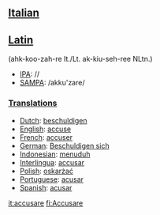 ==[[Italian]]== 
==[[Latin]]==

(ahk-koo-zah-re It./Lt. ak-kiu-seh-ree NLtn.)

*[[IPA]]: //
*[[SAMPA]]: /akku'zare/
===[[Translations]]===

*[[Dutch]]: [[beschuldigen]]
*[[English]]: [[accuse]]
*[[French]]: [[accuser]]
*[[German]]: [[Beschuldigen sich]]
*[[Indonesian]]: [[tuduh|menuduh]]
*[[Interlingua]]: [[accusar]]
*[[Polish]]: [[oskarżać]]
*[[Portuguese]]: [[acusar]]
*[[Spanish]]: [[acusar]]

[[it:accusare]]
[[fi:Accusare]]